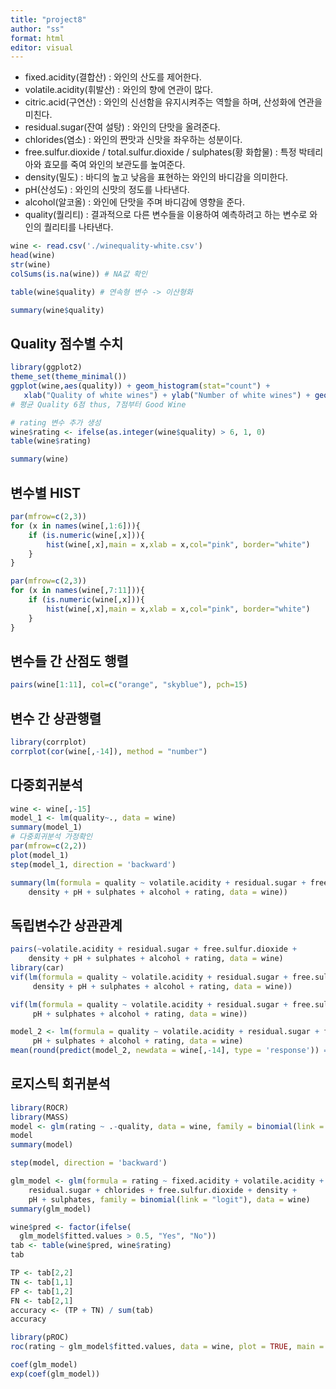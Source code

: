 ```yaml
---
title: "project8"
author: "ss"
format: html
editor: visual
---
```

- fixed.acidity(결합산) : 와인의 산도를 제어한다.  
- volatile.acidity(휘발산) : 와인의 향에 연관이 많다. 
- citric.acid(구연산) : 와인의 신선함을 유지시켜주는 역할을 하며, 산성화에 연관을 미친다. 
- residual.sugar(잔여 설탕) : 와인의 단맛을 올려준다. 
- chlorides(염소) : 와인의 짠맛과 신맛을 좌우하는 성분이다. 
- free.sulfur.dioxide / total.sulfur.dioxide / sulphates(황 화합물) : 특정 박테리아와 효모를 죽여 와인의 
보관도를 높여준다. 
- density(밀도) : 바디의 높고 낮음을 표현하는 와인의 바디감을 의미한다. 
- pH(산성도) : 와인의 신맛의 정도를 나타낸다. 
- alcohol(알코올) : 와인에 단맛을 주며 바디감에 영향을 준다. 
- quality(퀄리티) : 결과적으로 다른 변수들을 이용하여 예측하려고 하는 변수로 와인의 퀄리티를 나타낸다.

```r
wine <- read.csv('./winequality-white.csv')
head(wine)
str(wine)
colSums(is.na(wine)) # NA값 확인
```

```r
table(wine$quality) # 연속형 변수 -> 이산형화
```

```r
summary(wine$quality)
```
## Quality 점수별 수치
```r
library(ggplot2)
theme_set(theme_minimal())
ggplot(wine,aes(quality)) + geom_histogram(stat="count") +
   xlab("Quality of white wines") + ylab("Number of white wines") + geom_bar(fill="pink")
# 평균 Quality 6점 thus, 7점부터 Good Wine
```

```r
# rating 변수 추가 생성
wine$rating <- ifelse(as.integer(wine$quality) > 6, 1, 0)
table(wine$rating)
```

```r
summary(wine)
```

## 변수별 HIST
```r
par(mfrow=c(2,3))
for (x in names(wine[,1:6])){
	if (is.numeric(wine[,x])){
		hist(wine[,x],main = x,xlab = x,col="pink", border="white")
	}
}
```

```r
par(mfrow=c(2,3))
for (x in names(wine[,7:11])){
	if (is.numeric(wine[,x])){
		hist(wine[,x],main = x,xlab = x,col="pink", border="white")
	}
}
```
## 변수들 간 산점도 행렬
```r
pairs(wine[1:11], col=c("orange", "skyblue"), pch=15)
```
## 변수 간 상관행렬
```r
library(corrplot)
corrplot(cor(wine[,-14]), method = "number")
```
## 다중회귀분석
```r
wine <- wine[,-15]
model_1 <- lm(quality~., data = wine)
summary(model_1)
# 다중회귀분석 가정확인
par(mfrow=c(2,2))
plot(model_1)
step(model_1, direction = 'backward')
```
```r
summary(lm(formula = quality ~ volatile.acidity + residual.sugar + free.sulfur.dioxide + 
    density + pH + sulphates + alcohol + rating, data = wine))
```
## 독립변수간 상관관계
```r
pairs(~volatile.acidity + residual.sugar + free.sulfur.dioxide + 
    density + pH + sulphates + alcohol + rating, data = wine)
library(car)
vif(lm(formula = quality ~ volatile.acidity + residual.sugar + free.sulfur.dioxide + 
     density + pH + sulphates + alcohol + rating, data = wine))

vif(lm(formula = quality ~ volatile.acidity + residual.sugar + free.sulfur.dioxide + 
     pH + sulphates + alcohol + rating, data = wine))
```

```r
model_2 <- lm(formula = quality ~ volatile.acidity + residual.sugar + free.sulfur.dioxide + 
     pH + sulphates + alcohol + rating, data = wine) 
mean(round(predict(model_2, newdata = wine[,-14], type = 'response')) == wine$quality)
```
## 로지스틱 회귀분석

```r
library(ROCR)
library(MASS)
model <- glm(rating ~ .-quality, data = wine, family = binomial(link = 'logit'))
model
summary(model)
```
```r
step(model, direction = 'backward')
```
```r
glm_model <- glm(formula = rating ~ fixed.acidity + volatile.acidity + citric.acid + 
    residual.sugar + chlorides + free.sulfur.dioxide + density + 
    pH + sulphates, family = binomial(link = "logit"), data = wine)
summary(glm_model)
```


```r
wine$pred <- factor(ifelse(
  glm_model$fitted.values > 0.5, "Yes", "No"))
tab <- table(wine$pred, wine$rating)
tab
```


```r
TP <- tab[2,2]
TN <- tab[1,1]
FP <- tab[1,2]
FN <- tab[2,1]
accuracy <- (TP + TN) / sum(tab)
accuracy
```

```r
library(pROC)
roc(rating ~ glm_model$fitted.values, data = wine, plot = TRUE, main = 'ROC CURVE', auc = T)

```

```r
coef(glm_model)
exp(coef(glm_model))
```










